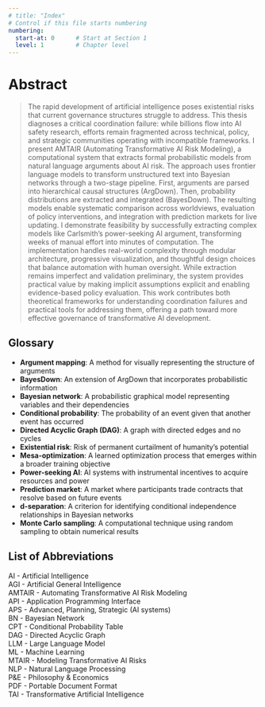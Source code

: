 ```yaml
---
# title: "Index"
# Control if this file starts numbering
numbering:
  start-at: 0      # Start at Section 1
  level: 1         # Chapter level
---
```


<!-- # Preface {.unnumbered} -->

<!-- [ ] Add personal motivation and journey to AI governance research --> 
<!-- [ ] Include acknowledgments of MTAIR team and advisors --> 
<!-- [ ] Add guide for different reader types (technical, policy, general) -->

<!-- [ ] Verify American spelling throughout document using US English spell checker --> 
<!-- [ ] Create style guide document listing preferred American English spellings for technical terms -->


# Abstract {#sec-abstract}


<!-- A concise overview highlighting the project's integration of frontier AI, Bayesian networks, and prediction markets to create a scalable framework for evaluating AI governance policies.
Emphasize both technical contributions and policy relevance.-->

> The rapid development of artificial intelligence poses existential risks that current governance structures struggle to address. This thesis diagnoses a critical coordination failure: while billions flow into AI safety research, efforts remain fragmented across technical, policy, and strategic communities operating with incompatible frameworks. I present AMTAIR (Automating Transformative AI Risk Modeling), a computational system that extracts formal probabilistic models from natural language arguments about AI risk.
The approach uses frontier language models to transform unstructured text into Bayesian networks through a two-stage pipeline. First, arguments are parsed into hierarchical causal structures (ArgDown). Then, probability distributions are extracted and integrated (BayesDown). The resulting models enable systematic comparison across worldviews, evaluation of policy interventions, and integration with prediction markets for live updating.
I demonstrate feasibility by successfully extracting complex models like Carlsmith's power-seeking AI argument, transforming weeks of manual effort into minutes of computation. The implementation handles real-world complexity through modular architecture, progressive visualization, and thoughtful design choices that balance automation with human oversight. While extraction remains imperfect and validation preliminary, the system provides practical value by making implicit assumptions explicit and enabling evidence-based policy evaluation. This work contributes both theoretical frameworks for understanding coordination failures and practical tools for addressing them, offering a path toward more effective governance of transformative AI development.


<!-- > The coordination crisis in AI governance presents a paradoxical challenge: unprecedented investment in AI safety coexists alongside fundamental coordination failures across technical, policy, and ethical domains. These divisions systematically increase existential risk. This thesis introduces AMTAIR (Automating Transformative AI Risk Modeling), a computational approach addressing this coordination failure by automating the extraction of probabilistic world models from AI safety literature using frontier language models. The system implements an end-to-end pipeline transforming unstructured text into interactive Bayesian networks through a novel two-stage extraction process that bridges communication gaps between stakeholders. -->

<!-- [ ] Write comprehensive abstract capturing coordination crisis, technical contribution, and policy implications -->


<!-- [ ] Add key quantitative results and validation findings to Abstract-->

<!-- # Prefatory Apparatus: Frontmatter {.unnumbered} -->

<!-- ## Illustrations and Terminology --- Quick References {.unnumbered} -->

<!-- ## **Acknowledgments**

-   Academic supervisor (Prof. Timo Speith) and institution (University of Bayreuth)\
-   Research collaborators, especially those connected to the original MTAIR project\
-   Technical advisors who provided feedback on implementation aspects\
-   Personal supporters who enabled the research through encouragement and feedback
 -->

<!-- [ ] Ensure List of Tables is up-to-date -->

<!-- ## List of Graphics & Figures {.unnumbered} -->

<!-- [ ] Replace Placeholder List of Graphics & Figures with native Quarto LoF -->

<!-- [ ] Populate List of Graphics & Figures with the actual figures from thesis -->



<!-- ## List of Abbreviations {.unnumbered} -->

<!-- [ ] Replace Placeholder List of Abbreviations with native Quarto Glossary -->


<!-- [-] COMPLETED: Comprehensive abbreviation list -->
<!-- 
- AGI - Artificial General Intelligence
- AMTAIR - Automating Modeling of Transformative AI Risks
- API - Application Programming Interface
- APS - Advanced, Planning, Strategic 
- BN - Bayesian Network
- CPT - Conditional Probability Table
- DAG - Directed Acyclic Graph
- LLM - Large Language Model
- MTAIR - Modeling Transformative AI Risks
- TAI - Transformative Artificial Intelligence
-->

## Glossary {#sec-gloss.unnumbered }

<!-- [ ] Replace Placeholder Glossary with native Quarto Glossary -->

<!-- [ ] Populate Glossary with ALL terms from thesis -->

-   **Argument mapping**: A method for visually representing the structure of arguments\
-   **BayesDown**: An extension of ArgDown that incorporates probabilistic information\
-   **Bayesian network**: A probabilistic graphical model representing variables and their dependencies\
-   **Conditional probability**: The probability of an event given that another event has occurred\
-   **Directed Acyclic Graph (DAG)**: A graph with directed edges and no cycles\
-   **Existential risk**: Risk of permanent curtailment of humanity's potential\
-   **Mesa-optimization**: A learned optimization process that emerges within a broader training objective\
-   **Power-seeking AI**: AI systems with instrumental incentives to acquire resources and power\
-   **Prediction market**: A market where participants trade contracts that resolve based on future events\
-   **d-separation**: A criterion for identifying conditional independence relationships in Bayesian networks\
-   **Monte Carlo sampling**: A computational technique using random sampling to obtain numerical results



## List of Abbreviations {#sec-abbr .unnumbered }

<!-- [-] TODO: Review and expand abbreviation list -->

AI - Artificial Intelligence  
AGI - Artificial General Intelligence  
AMTAIR - Automating Transformative AI Risk Modeling  
API - Application Programming Interface  
APS - Advanced, Planning, Strategic (AI systems)  
BN - Bayesian Network  
CPT - Conditional Probability Table  
DAG - Directed Acyclic Graph  
LLM - Large Language Model  
ML - Machine Learning  
MTAIR - Modeling Transformative AI Risks  
NLP - Natural Language Processing  
P&E - Philosophy & Economics  
PDF - Portable Document Format  
TAI - Transformative Artificial Intelligence
<!-- 
term
: definition


Argument mapping
: A method for visually representing the structure of arguments

BayesDown
: An extension of ArgDown that incorporates probabilistic information

-->


<!-- 

### Additional Style Guidelines for Throughout the Thesis:

1. **Replace "Let me" constructions** with direct academic language
2. **Vary sentence lengths** more dramatically - mix short, punchy sentences with longer, more complex ones
3. **Add occasional hedging** - "arguably," "perhaps," "it seems," rather than constant certainty
4. **Include minor contradictions** that you later resolve - shows genuine thinking
5. **Use more passive voice** in methods sections (traditional academic style)
6. **Add personal asides** in footnotes rather than main text
7. **Introduce technical terms gradually** rather than all at once
8. **Occasionally acknowledge uncertainty** - "The reasons for this remain unclear"
9. **Reference other sections less mechanically** - "As discussed earlier" rather than "See Section 2.3.4"
10. **End paragraphs with varying styles** - not always conclusive statements -->